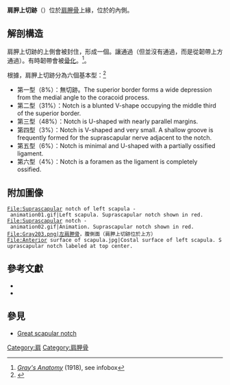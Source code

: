 {{Infobox bone
| Name        = 肩胛上切跡
| Latin       = Incisura scapulae
| Image       = Suprascapular notch of left scapula03.png
| Caption     = 左側肩胛骨腹側面，紅色的部分為肩胛上切跡
| Image2      = Scapula ant - Suprascapular notch.png
| Caption2    = Costal surface of left scapula. Suprascapular notch visible in the red square.
<!--
| GraySubject = 50
| GrayPage    = 204
| DorlandsPre = i_05
| DorlandsSuf = 12447497
-->
}}
'''肩胛上切跡'''（{{lang|en|Suprascapular notch}}）位於[[肩胛骨|肩胛骨]]上緣，位於{{le|喙突|coracoid process}}的內側。

==解剖構造==
肩胛上切跡的上側會被{{le|肩胛上橫韌帶|superior transverse scapular ligament}}封住，形成一個{{le|foramen|foramen|孔洞}}。讓{{le|肩胛上神經|suprascapular nerve}}通過（但{{le|肩胛上動脈|suprascapular artery}}並沒有通過，而是從韌帶上方通過）。有時韌帶會被[[骨化|骨化]]。<ref>''[[Gray's_Anatomy|Gray's Anatomy]]'' (1918), see infobox</ref>。

根據{{Harvnb|Rengachary|Burr|Lucas|Hassanein|1979}}，肩胛上切跡分為六個基本型：<ref>{{Harvnb|Habermeyer|Magosch|Lichtenberg|2006| pp=5–6}}</ref>
* 第一型（8%）：無切跡。The superior border forms a wide depression from the medial angle to the coracoid process.
* 第二型（31%）：Notch is a blunted V-shape occupying the middle third of the superior border.
* 第三型（48%）：Notch is U-shaped with nearly parallel margins.
* 第四型（3%）：Notch is V-shaped and very small.  A shallow groove is frequently formed for the suprascapular nerve adjacent to the notch.
* 第五型（6%）：Notch is minimal and U-shaped with a partially ossified ligament.
* 第六型（4%）：Notch is a foramen as the ligament is completely ossified.

==附加圖像==
<gallery>
 File:Suprascapular notch of left scapula - animation01.gif|Left scapula. Suprascapular notch shown in red.
 File:Suprascapular notch - animation02.gif|Animation. Suprascapular notch shown in red.
 File:Gray203.png|左[[肩胛骨|肩胛骨]]，腹側面（肩胛上切跡位於上方）
 File:Anterior surface of scapula.jpg|Costal surface of left scapula. Suprascapular notch labeled at top center.
</gallery>

==參考文獻==
{{Reflist|30em}}
{{Refbegin|30em}}
* {{Cite book | ref = harv
| last1 = Habermeyer | first1 = Peter
| last2 = Magosch | first2 = Petra
| last3 = Lichtenberg | first3 = Sven
| title = Classifications and Scores of the Shoulder
| isbn  = 978-3-540-24350-2 | publisher = Springer | year = 2006
| lccn  = 2005938553
}}
* {{Cite journal | ref = harv
| last1     = Rengachary | first1 = S. S.
| last2     = Burr | first2 = D.
| last3     = Lucas | first3 = S.
| last4     = Hassanein | first4 = K. M.
| coauthors = Mohn, M. P., Matzke, H.
| title     = Suprascapular entrapment neuropathy: a clinical, anatomical, and comparative study
| url = https://archive.org/details/sim_journal-of-neurosurgery_1979-10_51_4/page/447
| journal   = Neurosurgery  | volume = 5 | issue = 4 | pages = 447–451 | year = 1979
| pmid      = 534049 | doi=10.1227/00006123-197910000-00007
}}
{{Refend}}
{{Gray's}}

==參見==
* [[Great_scapular_notch|Great scapular notch]]

{{Commonscat|Suprascapular notch}}

{{Bones of upper extremity}}

[[Category:肩|Category:肩]]
[[Category:肩胛骨|Category:肩胛骨]]